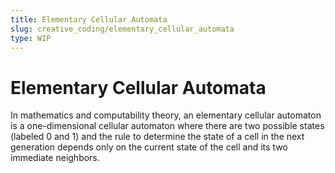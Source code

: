 ```yaml
---
title: Elementary Cellular Automata
slug: creative_coding/elementary_cellular_automata
type: WIP
---
```



# Elementary Cellular Automata

<Suspense>
  <Preview />
</Suspense>

In mathematics and computability theory, an elementary cellular automaton is a one-dimensional cellular automaton where there are two possible states (labeled 0 and 1) and the rule to determine the state of a cell in the next generation depends only on the current state of the cell and its two immediate neighbors.
